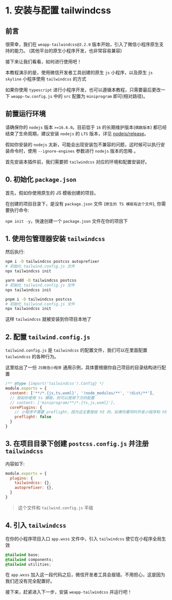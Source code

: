 
# 1. 安装与配置 tailwindcss

## 前言

很荣幸，我们在 `weapp-tailwindcss@3.2.0` 版本开始，引入了微信小程序原生支持的能力。 (其他平台的原生小程序开发，也非常容易兼容)

接下来让我们看看，如何进行使用吧！

本教程演示的是，使用微信开发者工具创建的原生 `js` 小程序，以及原生 `js` `skyline` 小程序使用 `tailwindcss` 的方式

如果你使用 `typescript` 进行小程序开发，也可以遵循本教程，只需要最后更改一下 `weapp-tw.config.js` 中的 `src` 配置为 `miniprogram` 即可(相对路径)。

## 前置运行环境

请确保你的 `nodejs` 版本 `>=16.6.0`。目前低于 `16` 的长期维护版本(`偶数版本`) 都已经结束了生命周期，建议安装 `nodejs` 的 `LTS` 版本，详见 [nodejs/release](https://github.com/nodejs/release)。

假如你安装的 `nodejs` 太新，可能会出现安装包不兼容的问题，这时候可以执行安装命令时，使用 `--ignore-engines` 参数进行 `nodejs` 版本的忽略 。

首先安装本插件前，我们需要把 `tailwindcss` 对应的环境和配置安装好。

## 0. 初始化 `package.json`

首先，假如你使用原生的 JS 模板创建的项目。

在创建的项目目录下，是没有 `package.json` 文件 (`原生的 TS 模板有这个文件`), 你需要执行命令:

`npm init -y`，快速创建一个 `package.json` 文件在你的项目下

## 1. 使用包管理器安装 `tailwindcss`

然后执行:

<Tabs>
  <TabItem label="npm" value="npm">
  
```bash
npm i -D tailwindcss postcss autoprefixer
# 初始化 tailwind.config.js 文件
npx tailwindcss init
```

  </TabItem>
  <TabItem label="yarn" value="yarn">
  
```bash
yarn add -D tailwindcss postcss
# 初始化 tailwind.config.js 文件
npx tailwindcss init
```

  </TabItem>
  <TabItem label="pnpm" value="pnpm">
  
```bash
pnpm i -D tailwindcss postcss
# 初始化 tailwind.config.js 文件
npx tailwindcss init
```

  </TabItem>
</Tabs>



这样 `tailwindcss` 就被安装到你项目本地了

## 2. 配置 `tailwind.config.js`

`tailwind.config.js` 是 `tailwindcss` 的配置文件，我们可以在里面配置 `tailwindcss` 的各种行为。

这里给出了一份 `JS微信小程序` 通用示例，具体要根据你自己项目的目录结构进行配置

```js title="tailwind.config.js"
/** @type {import('tailwindcss').Config} */
module.exports = {
  content: ['**/*.{js,ts,wxml}', '!node_modules/**', '!dist/**'],
  // 假如你使用 ts 模板，则可以使用下方的配置
  // content: ['miniprogram/**/*.{ts,js,wxml}'],
  corePlugins: {
    // 小程序不需要 preflight，因为这主要是给 h5 的，如果你要同时开发小程序和 h5 端，你应该使用环境变量来控制它
    preflight: false
  }
}
```

## 3. 在项目目录下创建 `postcss.config.js` 并注册 `tailwindcss`

内容如下:

```js title="postcss.config.js"
module.exports = {
  plugins: {
    tailwindcss: {},
    autoprefixer: {},
  }
}
```

> 这个文件和 `tailwind.config.js` 平级


## 4. 引入 `tailwindcss`

在你的小程序项目入口 `app.wxss` 文件中，引入 `tailwindcss` 使它在小程序全局生效

```css
@tailwind base;
@tailwind components;
@tailwind utilities;
```

在 `app.wxss` 加入这一段代码之后，微信开发者工具会报错。不用担心，这是因为我们还没有完全配置好。

接下来，赶紧进入下一步，安装 `weapp-tailwindcss` 并运行吧！

